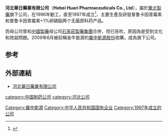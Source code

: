 '''河北華日藥業有限公司'''（'''Hebei Huari Pharmaceuticals Co., Ltd'''），屬於[[華北製藥|華北製藥]]旗下公司，在1996年動工，直至1997年成立<ref>{{Cite book|title=中国药厂大全|last=中华人民共和国卫生部药政局主编|first=|publisher=北京：中医古籍出版社|year=1998.05|isbn=7-80013-732-5|location=|pages=115}}</ref>，主要生產及研發普鲁卡因青霉素和普鲁卡因青霉素+1%卵磷脂两个无菌原料药产品。

而母公司曾和[[中國製藥|中國製藥]]母公司[[石家莊製藥集團|石家莊製藥集團]]合併，但已告吹，原因為是受到文化和效益問題。2009年6月被前稱金牛能源的[[冀中能源股份|冀中能源股份]]收購，成為旗下公司。  

==参考==
{{reflist}}
==外部連結==
*[https://web.archive.org/web/20110926165140/http://www.huari-pharm.com/default.aspx 河北華日藥業有限公司]

[[category:中国制药公司|category:中国制药公司]]
[[Category:冀中能源|Category:冀中能源]]
[[category:河北公司|category:河北公司]]
[[Category:中华人民共和国国有企业|Category:中华人民共和国国有企业]]
[[Category:1997年成立的公司|Category:1997年成立的公司]]